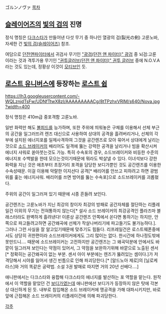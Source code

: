 ゴルンノヴァ
[[목차]]
== [[슬레이어즈]]의 [[빛의 검]]의 진명 ==
정식 명칭은 [[다크스타]]가 만들어낸 다섯 무기 중 하나인 열광의 검(裂光の剣) 고룬노바, 자세한 건 [[빛의 검(슬레이어즈)]] 참조.

여담으로 [[던전앤파이터]]에서 귀검사 무기인 [["광검(던전 앤 파이터)" 광검]] 중 뇌검:고룬 이라는 것과 격투가용 무기인 [["권투글러브(던전 앤 파이터)" 권투 글러브]] 중에 N.O.V.A라는 것도 있는데, 정황상 이것이 [[모티브]]인 듯.

== [[로스트 유니버스]]에 등장하는 [[로스트 쉽]] ==
https://lh3.googleusercontent.com/-WQLznjdTsFw/UDNfTtwX8zI/AAAAAAAAACg/8tTPzhxVRlM/s640/Nova.jpg?width=400 

정식 명칭은 410m급 중포격함 고룬노바. 

일반 화력만 해도 [[볼피드]]를 능가하며, 또한 주위에 띄워놓은 구체를 이용해서 선체 부근의 공간을 일그러뜨려 렌즈 대신으로 사용하여 상대의 공격을 흘려버리거나, 선체의 각 부에 설치된 에너지포를 일제사격하여 그것을 공간렌즈로 모아 묶어서 상대에게 날리는 것으로 [[소드 브레이커]]의 배리어도 일격에 뚫는 강력한 공격을 날리거나 빔을 확산시켜 에너지 샤워로 쏟아붓는것도 가능. 특히 수속포의 경우, 소드브레이커와 비등한 수준의 에너지포 수백발을 한데 모으는것이기때문에 뭐라도 박살낼 수 있다. 이녀석보다 강한 화력을 지닌 것은 애초부터 초장거리 포격을 담당한 보디가뿐인 것도 공간렌즈를 이용한 수속성때문. 이걸 이용해 악랄한 이지선다 공격[* 배리어를 안쓰고 피하려고 하면 광범위를 훑는 에너지샤워. 배리어를 쓰면 방어를 뚫는 수속포]으로 소드브레이커를 괴롭혔다.

주위의 공간이 일그러져 있기 때문에 시종 흔들려 보인다.

공간렌즈는 고룬노바가 지닌 최강의 창이자 최강의 방패로 공간자체를 절단하는 리플레일건 이외의 무기는 전혀통하지 않는다[* 설사 소드 브레이커의 최강공격인 플라즈마 블래스터라도 완벽하게 흘려낸다! 이론상 공간렌즈 안쪽에서 쏜다면 통하기는 하지만, 안쪽으로 파고들려고하면 공간왜곡에 선체가 작살나버리기에 파고들기도 불가능하다.]. 그러나 그런 사실을 잘 알고있기때문에 맞추기도 힘들다. 리프레일건은 로스트웨폰중에서도 상당히 귀한편이라 소드브레이커에게도 그리 많이는 없다. 한시간에 하나정도밖에 못만드니....
때문에 소드브레이커는 고전하지만 공간렌즈는 그 왜곡덕분에 안에서도 바깥이 일그러져 보인다는 약점이 있어서, 그 약점을 보완하기위해 바깥으로 노출된 센서[* 정확히는 공간왜곡이 없는 부분. 센서 아이 부분에는 렌즈가 뚫려있는 셈이다.]가 저격당해서 시야를 잃어서 생긴 빈틈으로 인해 파괴당한다.[* [알드노아 제로]의 [닐로케라스]와 거의 똑같은 공략법. 소설 3권 발매로 따지면 거의 20년 선배다….]

애니판에서는 다크스타와 융합해 다크스타의 에너지를 발산하는 포 역할을 맡는다. 원작에서 이 역할을 맡았던 건 [[보디가]]였는데 애니판에선 보디가가 등장하지 않은 탓에 각본상 대신하게 된 듯. 내부로 침입해온 소드 브레이커에 맹공격을 가해 대파시키지만, 바로 앞에 근접해온 소드 브레이커의 리플레이건에 의해 파괴당한다.


[[각주]]
